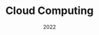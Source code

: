 ---
type: playlist
title: "Cloud Computing"
date: "2022"
slug: "cloud-computing"
image:
  name: ""
status: "draft"
description: ""
tags: []
children:
  - ""
---